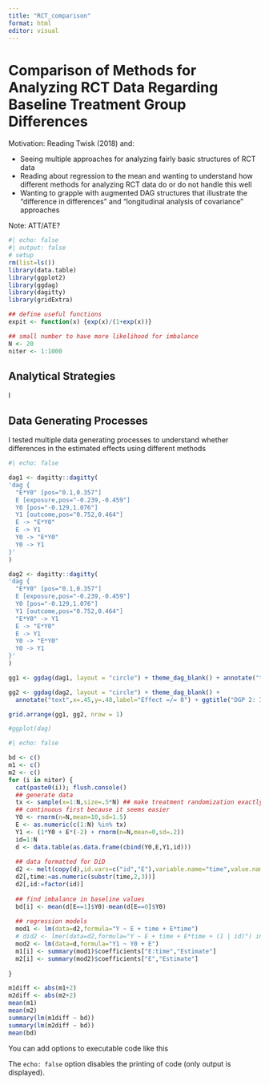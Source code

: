 ```yaml
---
title: "RCT_comparison"
format: html
editor: visual
---
```


# Comparison of Methods for Analyzing RCT Data Regarding Baseline Treatment Group Differences

Motivation: Reading Twisk (2018) and:

-   Seeing multiple approaches for analyzing fairly basic structures of RCT data
-   Reading about regression to the mean and wanting to understand how different methods for analyzing RCT data do or do not handle this well
-   Wanting to grapple with augmented DAG structures that illustrate the "difference in differences" and "longitudinal analysis of covariance" approaches

Note: ATT/ATE?

```r
#| echo: false
#| output: false
# setup
rm(list=ls())
library(data.table)
library(ggplot2)
library(ggdag)
library(dagitty)
library(gridExtra)

## define useful functions
expit <- function(x) {exp(x)/(1+exp(x))}

## small number to have more likelihood for imbalance
N <- 20
niter <- 1:1000
```

## Analytical Strategies

I

## Data Generating Processes

I tested multiple data generating processes to understand whether differences in the estimated effects using different methods

```r
#| echo: false

dag1 <- dagitty::dagitty(
'dag {
  "E*Y0" [pos="0.1,0.357"]
  E [exposure,pos="-0.239,-0.459"]
  Y0 [pos="-0.129,1.076"]
  Y1 [outcome,pos="0.752,0.464"]
  E -> "E*Y0"
  E -> Y1
  Y0 -> "E*Y0"
  Y0 -> Y1
}'
)

dag2 <- dagitty::dagitty(
'dag {
  "E*Y0" [pos="0.1,0.357"]
  E [exposure,pos="-0.239,-0.459"]
  Y0 [pos="-0.129,1.076"]
  Y1 [outcome,pos="0.752,0.464"]
  "E*Y0" -> Y1
  E -> "E*Y0"
  E -> Y1
  Y0 -> "E*Y0"
  Y0 -> Y1
}'
)

gg1 <- ggdag(dag1, layout = "circle") + theme_dag_blank() + annotate("text",x=.45,y=.48,label="Effect = 0") + ggtitle("DGP 1: No Interaction\n(on Additive Scale)")

gg2 <- ggdag(dag2, layout = "circle") + theme_dag_blank() + 
  annotate("text",x=.45,y=.48,label="Effect =/= 0") + ggtitle("DGP 2: Interaction\n(on Additive Scale)")

grid.arrange(gg1, gg2, nrow = 1)

#ggplot(dag)


```

```r
#| echo: false

bd <- c()
m1 <- c()
m2 <- c()
for (i in niter) {
  cat(paste0(i)); flush.console()
  ## generate data
  tx <- sample(x=1:N,size=.5*N) ## make treatment randomization exactly 50%
  ## continuous first because it seems easier
  Y0 <- rnorm(n=N,mean=10,sd=1.5)
  E <- as.numeric(c(1:N) %in% tx)
  Y1 <- (1*Y0 + E*(-2) + rnorm(n=N,mean=0,sd=.2))
  id=1:N
  d <- data.table(as.data.frame(cbind(Y0,E,Y1,id)))
  
  ## data formatted for DiD
  d2 <- melt(copy(d),id.vars=c("id","E"),variable.name="time",value.name="Y")
  d2[,time:=as.numeric(substr(time,2,3))]
  d2[,id:=factor(id)]
  
  ## find imbalance in baseline values
  bd[i] <- mean(d[E==1]$Y0)-mean(d[E==0]$Y0)
  
  ## regression models
  mod1 <- lm(data=d2,formula="Y ~ E + time + E*time")
  # did2 <- lmer(data=d2,formula="Y ~ E + time + E*time + (1 | id)") in this case exactly the same
  mod2 <- lm(data=d,formula="Y1 ~ Y0 + E")
  m1[i] <- summary(mod1)$coefficients["E:time","Estimate"]
  m2[i] <- summary(mod2)$coefficients["E","Estimate"]
    
}

m1diff <- abs(m1+2)
m2diff <- abs(m2+2)
mean(m1)
mean(m2)
summary(lm(m1diff ~ bd))
summary(lm(m2diff ~ bd))
mean(bd)

```

You can add options to executable code like this

The `echo: false` option disables the printing of code (only output is displayed).
